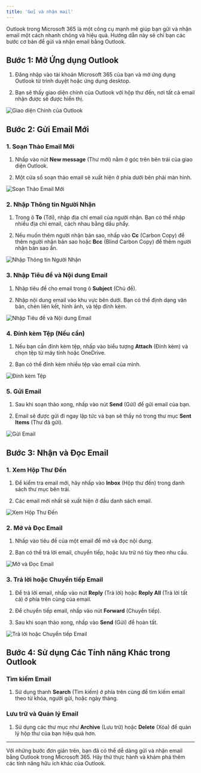 ```yaml
---
title: 'Gửi và nhận mail'
---
```


Outlook trong Microsoft 365 là một công cụ mạnh mẽ giúp bạn gửi và nhận email một cách nhanh chóng và hiệu quả. Hướng dẫn này sẽ chỉ bạn các bước cơ bản để gửi và nhận email bằng Outlook.

## Bước 1: Mở Ứng dụng Outlook

1. Đăng nhập vào tài khoản Microsoft 365 của bạn và mở ứng dụng Outlook từ trình duyệt hoặc ứng dụng desktop.

2. Bạn sẽ thấy giao diện chính của Outlook với hộp thư đến, nơi tất cả email nhận được sẽ được hiển thị.

![Giao diện Chính của Outlook](path/to/your/image1.png)

## Bước 2: Gửi Email Mới

### 1. **Soạn Thảo Email Mới**

1. Nhấp vào nút **New message** (Thư mới) nằm ở góc trên bên trái của giao diện Outlook.

2. Một cửa sổ soạn thảo email sẽ xuất hiện ở phía dưới bên phải màn hình.

![Soạn Thảo Email Mới](path/to/your/image2.png)

### 2. **Nhập Thông tin Người Nhận**

1. Trong ô **To** (Tới), nhập địa chỉ email của người nhận. Bạn có thể nhập nhiều địa chỉ email, cách nhau bằng dấu phẩy.

2. Nếu muốn thêm người nhận bản sao, nhấp vào **Cc** (Carbon Copy) để thêm người nhận bản sao hoặc **Bcc** (Blind Carbon Copy) để thêm người nhận bản sao ẩn.

![Nhập Thông tin Người Nhận](path/to/your/image3.png)

### 3. **Nhập Tiêu đề và Nội dung Email**

1. Nhập tiêu đề cho email trong ô **Subject** (Chủ đề).

2. Nhập nội dung email vào khu vực bên dưới. Bạn có thể định dạng văn bản, chèn liên kết, hình ảnh, và tệp đính kèm.

![Nhập Tiêu đề và Nội dung Email](path/to/your/image4.png)

### 4. **Đính kèm Tệp (Nếu cần)**

1. Nếu bạn cần đính kèm tệp, nhấp vào biểu tượng **Attach** (Đính kèm) và chọn tệp từ máy tính hoặc OneDrive.

2. Bạn có thể đính kèm nhiều tệp vào email của mình.

![Đính kèm Tệp](path/to/your/image5.png)

### 5. **Gửi Email**

1. Sau khi soạn thảo xong, nhấp vào nút **Send** (Gửi) để gửi email của bạn.

2. Email sẽ được gửi đi ngay lập tức và bạn sẽ thấy nó trong thư mục **Sent Items** (Thư đã gửi).

![Gửi Email](path/to/your/image6.png)

## Bước 3: Nhận và Đọc Email

### 1. **Xem Hộp Thư Đến**

1. Để kiểm tra email mới, hãy nhấp vào **Inbox** (Hộp thư đến) trong danh sách thư mục bên trái.

2. Các email mới nhất sẽ xuất hiện ở đầu danh sách email.

![Xem Hộp Thư Đến](path/to/your/image7.png)

### 2. **Mở và Đọc Email**

1. Nhấp vào tiêu đề của một email để mở và đọc nội dung.

2. Bạn có thể trả lời email, chuyển tiếp, hoặc lưu trữ nó tùy theo nhu cầu.

![Mở và Đọc Email](path/to/your/image8.png)

### 3. **Trả lời hoặc Chuyển tiếp Email**

1. Để trả lời email, nhấp vào nút **Reply** (Trả lời) hoặc **Reply All** (Trả lời tất cả) ở phía trên cùng của email.

2. Để chuyển tiếp email, nhấp vào nút **Forward** (Chuyển tiếp).

3. Sau khi soạn thảo xong, nhấp vào **Send** (Gửi) để hoàn tất.

![Trả lời hoặc Chuyển tiếp Email](path/to/your/image9.png)

## Bước 4: Sử dụng Các Tính năng Khác trong Outlook

### **Tìm kiếm Email**

1. Sử dụng thanh **Search** (Tìm kiếm) ở phía trên cùng để tìm kiếm email theo từ khóa, người gửi, hoặc ngày tháng.

### **Lưu trữ và Quản lý Email**

1. Sử dụng các thư mục như **Archive** (Lưu trữ) hoặc **Delete** (Xóa) để quản lý hộp thư của bạn hiệu quả hơn.

---

Với những bước đơn giản trên, bạn đã có thể dễ dàng gửi và nhận email bằng Outlook trong Microsoft 365. Hãy thử thực hành và khám phá thêm các tính năng hữu ích khác của Outlook.


